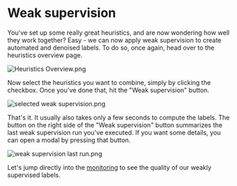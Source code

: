 # Weak supervision

You've set up some really great heuristics, and are now wondering how well they work together? Easy - we can now apply weak supervision to create automated and denoised labels. To do so, once again, head over to the heuristics overview page.

![](https://files.readme.io/7c26b43-Heuristics_Overview.png 'Heuristics Overview.png')

Now select the heuristics you want to combine, simply by clicking the checkbox. Once you've done that, hit the "Weak supervision" button.

![](https://files.readme.io/a7ec7d9-selected_weak_supervision.png 'selected weak supervision.png')

That's it. It usually also takes only a few seconds to compute the labels. The button on the right side of the "Weak supervision" button summarizes the last weak supervision run you've executed. If you want some details, you can open a modal by pressing that button.

![](https://files.readme.io/f3740fa-weak_supervision_last_run.png 'weak supervision last run.png')

Let's jump directly into the [monitoring](doc:monitoring) to see the quality of our weakly supervised labels.

